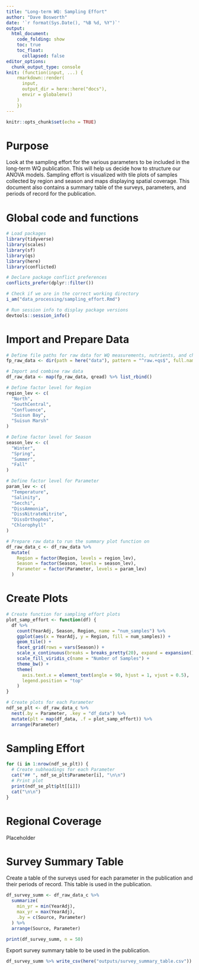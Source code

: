 ```yaml
---
title: "Long-term WQ: Sampling Effort"
author: "Dave Bosworth"
date: '`r format(Sys.Date(), "%B %d, %Y")`'
output: 
  html_document: 
    code_folding: show
    toc: true
    toc_float:
      collapsed: false
editor_options: 
  chunk_output_type: console
knit: (function(input, ...) {
    rmarkdown::render(
      input,
      output_dir = here::here("docs"),
      envir = globalenv()
    )
    })
---
```


```r
knitr::opts_chunk$set(echo = TRUE)
```

# Purpose

Look at the sampling effort for the various parameters to be included in the long-term WQ publication. This will help us decide how to structure our ANOVA models. Sampling effort is visualized with tile plots of samples collected by region and season and maps displaying spatial coverage. This document also contains a summary table of the surveys, parameters, and periods of record for the publication.


# Global code and functions

```r
# Load packages
library(tidyverse)
library(scales)
library(sf)
library(qs)
library(here)
library(conflicted)
```

```r
# Declare package conflict preferences
conflicts_prefer(dplyr::filter())
```

```r
# Check if we are in the correct working directory
i_am("data_processing/sampling_effort.Rmd")
```

```r
# Run session info to display package versions
devtools::session_info()
```

# Import and Prepare Data

```r
# Define file paths for raw data for WQ measurements, nutrients, and chlorophyll
fp_raw_data <- dir(path = here("data"), pattern = "^raw.+qs$", full.names = TRUE)

# Import and combine raw data
df_raw_data <- map(fp_raw_data, qread) %>% list_rbind()
```

```r
# Define factor level for Region
region_lev <- c(
  "North",
  "SouthCentral",
  "Confluence",
  "Suisun Bay",
  "Suisun Marsh"
)

# Define factor level for Season
season_lev <- c(
  "Winter",
  "Spring",
  "Summer",
  "Fall"
)

# Define factor level for Parameter
param_lev <- c(
  "Temperature",
  "Salinity",
  "Secchi",
  "DissAmmonia",
  "DissNitrateNitrite",
  "DissOrthophos",
  "Chlorophyll"
)

# Prepare raw data to run the summary plot function on
df_raw_data_c <- df_raw_data %>% 
  mutate(
    Region = factor(Region, levels = region_lev),
    Season = factor(Season, levels = season_lev),
    Parameter = factor(Parameter, levels = param_lev)
  )
```

# Create Plots

```r
# Create function for sampling effort plots
plot_samp_effort <- function(df) {
  df %>% 
    count(YearAdj, Season, Region, name = "num_samples") %>% 
    ggplot(aes(x = YearAdj, y = Region, fill = num_samples)) +
    geom_tile() +
    facet_grid(rows = vars(Season)) +
    scale_x_continuous(breaks = breaks_pretty(20), expand = expansion()) +
    scale_fill_viridis_c(name = "Number of Samples") +
    theme_bw() +
    theme(
      axis.text.x = element_text(angle = 90, hjust = 1, vjust = 0.5),
      legend.position = "top"
    )
}
```

```r
# Create plots for each Parameter
ndf_se_plt <- df_raw_data_c %>% 
  nest(.by = Parameter, .key = "df_data") %>% 
  mutate(plt = map(df_data, .f = plot_samp_effort)) %>% 
  arrange(Parameter)
```

# Sampling Effort {.tabset .tabset-pills}

```r
for (i in 1:nrow(ndf_se_plt)) {
  # Create subheadings for each Parameter
  cat("## ", ndf_se_plt$Parameter[i], "\n\n")
  # Print plot
  print(ndf_se_plt$plt[[i]])
  cat("\n\n")
}
```

# Regional Coverage

Placeholder

# Survey Summary Table

Create a table of the surveys used for each parameter in the publication and their periods of record. This table is used in the publication.

```r
df_survey_summ <- df_raw_data_c %>%
  summarize(
    min_yr = min(YearAdj), 
    max_yr = max(YearAdj),
    .by = c(Source, Parameter)
  ) %>% 
  arrange(Source, Parameter)

print(df_survey_summ, n = 50)
```

Export survey summary table to be used in the publication.

```r
df_survey_summ %>% write_csv(here("outputs/survey_summary_table.csv"))
```

